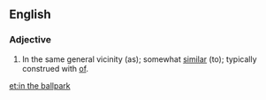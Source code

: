 ==English==

===Adjective===
{{head|en|adjective|head=[[in]] [[the]] [[ballpark]]}}

# {{context|figuratively|lang=en}} In the same general vicinity (as); somewhat [[similar]] (to); <span class="use-with-mention">typically construed with <span class="mention">[[of]]</span></span>.

[[et:in the ballpark]]